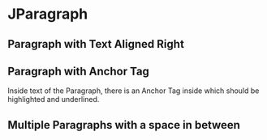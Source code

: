 
<Meta of={JParagraphStories} />

# JParagraph

<Primary />

<Controls of={JParagraphStories.Default} />

## Paragraph with Text Aligned Right
<Canvas of={JParagraphStories.ParagraphWithTextAlign} />

## Paragraph with Anchor Tag
Inside text of the Paragraph, there is an Anchor Tag inside which should be highlighted and underlined.
<Canvas of={JParagraphStories.ParagraphWithAnchor} />

## Multiple Paragraphs with a space in between
<Canvas of={JParagraphStories.MultiParagraphsWithSpacing} />
